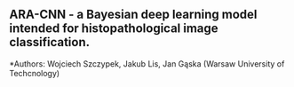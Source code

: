 ## ARA-CNN - a Bayesian deep learning model intended for histopathological image classification.

*Authors: Wojciech Szczypek, Jakub Lis, Jan Gąska (Warsaw University of Techcnology)

